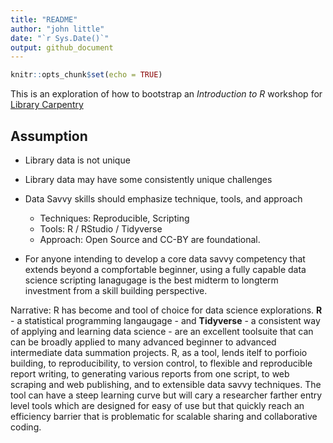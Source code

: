 ```yaml
---
title: "README"
author: "john little"
date: "`r Sys.Date()`"
output: github_document
---
```


<!-- .md file is auto generate from the .Rmd file.  Do note edit the .md file.  Do edit and knit the .Rmd file -->

```r
knitr::opts_chunk$set(echo = TRUE)
```

This is an exploration of how to bootstrap an *Introduction to R* workshop for [Library Carpentry](https://librarycarpentry.org/)

## Assumption

- Library data is not unique
- Library data may have some consistently unique challenges
- Data Savvy skills should emphasize technique, tools, and approach

    - Techniques:  Reproducible, Scripting
    - Tools:  R / RStudio / Tidyverse
    - Approach:  Open Source and CC-BY are foundational.  
    
- For anyone intending to develop a core data savvy competency that extends beyond a compfortable beginner, using a fully capable data science scripting lanagugage is the best midterm to longterm investment from a skill building perspective. 
    
Narrative:  R has become and tool of choice for data science explorations.  **R** - a statistical programming langaugage - and **Tidyverse** - a consistent way of applying and learning data science - are an excellent toolsuite that can can be broadly applied to many advanced beginner to advanced intermediate data summation projects.  R, as a  tool, lends itelf to porfioio building, to reproducibility, to version control, to flexible and reproducible report writing, to generating various reports from one script, to web scraping and web publishing, and to extensible data savvy techniques.  The tool can have a steep learning curve but will cary a researcher farther entry level tools which are designed for easy of use but that quickly reach an efficiency barrier that is problematic for scalable sharing and collaborative coding.

